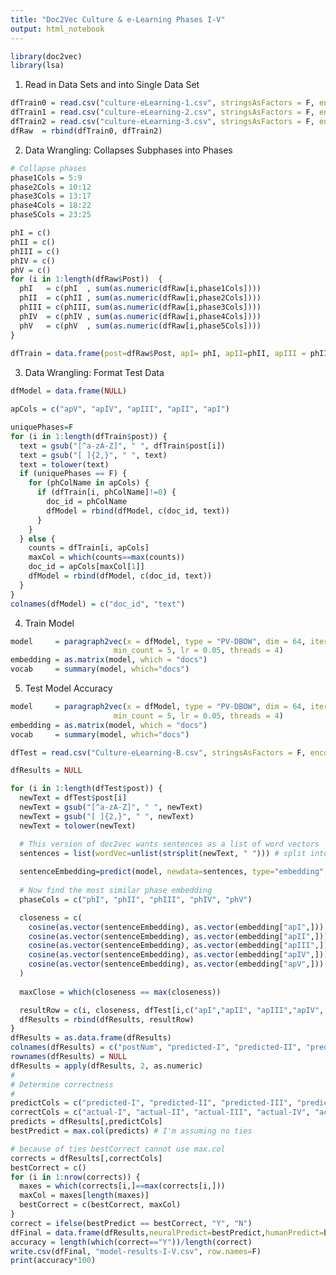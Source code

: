 ```yaml
---
title: "Doc2Vec Culture & e-Learning Phases I-V"
output: html_notebook
---
```


```r
library(doc2vec)
library(lsa)
```

1. Read in Data Sets and into Single Data Set
```r
dfTrain0 = read.csv("culture-eLearning-1.csv", stringsAsFactors = F, encoding = "UTF-8")
dfTrain1 = read.csv("culture-eLearning-2.csv", stringsAsFactors = F, encoding = "UTF-8")
dfTrain2 = read.csv("culture-eLearning-3.csv", stringsAsFactors = F, encoding = "UTF-8")
dfRaw  = rbind(dfTrain0, dfTrain2)
```

2. Data Wrangling: Collapses Subphases into Phases
```r
# Collapse phases
phase1Cols = 5:9
phase2Cols = 10:12
phase3Cols = 13:17
phase4Cols = 18:22
phase5Cols = 23:25

phI = c()
phII = c()
phIII = c()
phIV = c()
phV = c()
for (i in 1:length(dfRaw$Post))  {
  phI   = c(phI  , sum(as.numeric(dfRaw[i,phase1Cols])))
  phII  = c(phII , sum(as.numeric(dfRaw[i,phase2Cols])))
  phIII = c(phIII, sum(as.numeric(dfRaw[i,phase3Cols])))
  phIV  = c(phIV , sum(as.numeric(dfRaw[i,phase4Cols])))
  phV   = c(phV  , sum(as.numeric(dfRaw[i,phase5Cols])))
}
  
dfTrain = data.frame(post=dfRaw$Post, apI= phI, apII=phII, apIII = phIII, apIV = phIV, apV=phV)
```

3. Data Wrangling: Format Test Data
```r
dfModel = data.frame(NULL)

apCols = c("apV", "apIV", "apIII", "apII", "apI")

uniquePhases=F
for (i in 1:length(dfTrain$post)) {
  text = gsub("[^a-zA-Z]", " ", dfTrain$post[i])
  text = gsub("[ ]{2,}", " ", text)
  text = tolower(text)
  if (uniquePhases == F) {
    for (phColName in apCols) {
      if (dfTrain[i, phColName]!=0) {
        doc_id = phColName
        dfModel = rbind(dfModel, c(doc_id, text))
      }  
    }
  } else {
    counts = dfTrain[i, apCols]
    maxCol = which(counts==max(counts))
    doc_id = apCols[maxCol[1]]
    dfModel = rbind(dfModel, c(doc_id, text))
  }
}
colnames(dfModel) = c("doc_id", "text")

```

4. Train Model
```r
model     = paragraph2vec(x = dfModel, type = "PV-DBOW", dim = 64, iter = 20, 
                       min_count = 5, lr = 0.05, threads = 4)
embedding = as.matrix(model, which = "docs")
vocab     = summary(model, which="docs")
```

5. Test Model Accuracy
```r
model     = paragraph2vec(x = dfModel, type = "PV-DBOW", dim = 64, iter = 20, 
                       min_count = 5, lr = 0.05, threads = 4)
embedding = as.matrix(model, which = "docs")
vocab     = summary(model, which="docs")

dfTest = read.csv("Culture-eLearning-B.csv", stringsAsFactors = F, encoding="UTF-8")

dfResults = NULL

for (i in 1:length(dfTest$post)) {
  newText = dfTest$post[i]
  newText = gsub("[^a-zA-Z]", " ", newText)
  newText = gsub("[ ]{2,}", " ", newText)
  newText = tolower(newText)

  # This version of doc2vec wants sentences as a list of word vectors  
  sentences = list(wordVec=unlist(strsplit(newText, " "))) # split into words
  
  sentenceEmbedding=predict(model, newdata=sentences, type="embedding", which="docs")
  
  # Now find the most similar phase embedding
  phaseCols = c("phI", "phII", "phIII", "phIV", "phV")

  closeness = c(
    cosine(as.vector(sentenceEmbedding), as.vector(embedding["apI",])),
    cosine(as.vector(sentenceEmbedding), as.vector(embedding["apII",])),
    cosine(as.vector(sentenceEmbedding), as.vector(embedding["apIII",])),
    cosine(as.vector(sentenceEmbedding), as.vector(embedding["apIV",])),
    cosine(as.vector(sentenceEmbedding), as.vector(embedding["apV",]))
  )
  
  maxClose = which(closeness == max(closeness))

  resultRow = c(i, closeness, dfTest[i,c("apI","apII", "apIII","apIV", "apV")])
  dfResults = rbind(dfResults, resultRow)
}
dfResults = as.data.frame(dfResults)
colnames(dfResults) = c("postNum", "predicted-I", "predicted-II", "predicted-III", "predicted-IV", "predicted-V", "actual-I", "actual-II", "actual-III", "actual-IV", "actual-V")
rownames(dfResults) = NULL
dfResults = apply(dfResults, 2, as.numeric)
#
# Determine correctness
#
predictCols = c("predicted-I", "predicted-II", "predicted-III", "predicted-IV", "predicted-V")
correctCols = c("actual-I", "actual-II", "actual-III", "actual-IV", "actual-V")
predicts = dfResults[,predictCols]
bestPredict = max.col(predicts) # I'm assuming no ties

# because of ties bestCorrect cannot use max.col
corrects = dfResults[,correctCols]
bestCorrect = c()
for (i in 1:nrow(corrects)) {
  maxes = which(corrects[i,]==max(corrects[i,]))
  maxCol = maxes[length(maxes)]
  bestCorrect = c(bestCorrect, maxCol)
}
correct = ifelse(bestPredict == bestCorrect, "Y", "N")
dfFinal = data.frame(dfResults,neuralPredict=bestPredict,humanPredict=bestCorrect, correct)
accuracy = length(which(correct=="Y"))/length(correct)
write.csv(dfFinal, "model-results-I-V.csv", row.names=F)
print(accuracy*100)
```
